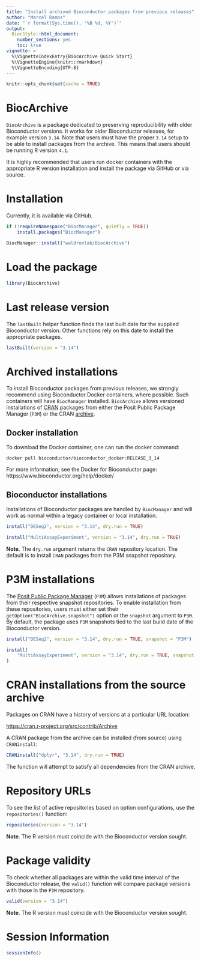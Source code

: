 ```yaml
---
title: "Install archived Bioconductor packages from previous releases"
author: "Marcel Ramos"
date: "`r format(Sys.time(), '%B %d, %Y')`"
output:
  BiocStyle::html_document:
    number_sections: yes
    toc: true
vignette: >
  %\VignetteIndexEntry{BiocArchive Quick Start}
  %\VignetteEngine{knitr::rmarkdown}
  %\VignetteEncoding{UTF-8}
---
```


```r
knitr::opts_chunk$set(cache = TRUE)
```

# BiocArchive

`BiocArchive` is a package dedicated to preserving reproducibility with older
Bioconductor versions. It works for older Bioconductor releases, for example
version `3.14`. Note that users must have the proper `3.14` setup to be able
to install packages from the archive. This means that users should be running
R version `4.1`.

It is highly recommended that users run docker containers with the appropriate
R version installation and install the package via GitHub or via source.

# Installation

Currently, it is available via GitHub. 

```r
if (!requireNamespace("BiocManager", quietly = TRUE))
    install.packages("BiocManager")

BiocManager::install("waldronlab/BiocArchive")
```

# Load the package

```r
library(BiocArchive)
```

# Last release version

The `lastBuilt` helper function finds the last built date for the supplied
Bioconductor version. Other functions rely on this date to install the
appropriate packages.

```r
lastBuilt(version = "3.14")
```

# Archived installations

To install Bioconductor packages from previous releases, we strongly recommend
using Bioconductor Docker containers, where possible. Such containers will have 
`BiocManager` installed. `BiocArchive` allows versioned installations of
[CRAN](https://cran.r-project.org/) packages from either the Posit Public
Package Manager (`P3M`) or the CRAN
[archive](https://cran.r-project.org/src/contrib/Archive/).

## Docker installation

To download the Docker container, one can run the docker command: 

```
docker pull bioconductor/bioconductor_docker:RELEASE_3_14
```

For more information, see the Docker for Bioconductor page: 
https://www.bioconductor.org/help/docker/

## Bioconductor installations

Installations of Bioconductor packages are handled by `BiocManager` and will
work as normal within a legacy container or local installation. 

```r
install("DESeq2", version = "3.14", dry.run = TRUE)

install("MultiAssayExperiment", version = "3.14", dry.run = TRUE)
```

__Note__. The `dry.run` argument returns the `CRAN` repository location. The
default is to install `CRAN` packages from the P3M snapshot repository.

# P3M installations

The [Posit Public Package Manager](https://packagemanager.posit.co/client/)
(`P3M`) allows installations of packages from their respective snapshot
repositories. To enable installation from these repositories, users must either
set their `getOption("BiocArchive.snapshot")` option or the `snapshot` argument
to `P3M`. By default, the package uses `P3M` snapshots tied
to the last build date of the Bioconductor version.

```r
install("DESeq2", version = "3.14", dry.run = TRUE, snapshot = "P3M")

install(
    "MultiAssayExperiment", version = "3.14", dry.run = TRUE, snapshot = "P3M"
)
```


# CRAN installations from the source archive

Packages on CRAN have a history of versions at a particular URL location:

<https://cran.r-project.org/src/contrib/Archive>

A CRAN package from the archive can be installed (from source) using
`CRANinstall`:

```r
CRANinstall("dplyr", "3.14", dry.run = TRUE)
```

The function will attempt to satisfy all dependencies from the CRAN archive.

# Repository URLs

To see the list of active repositories based on option configurations,
use the `repositories()` function:

```r
repositories(version = "3.14")
```

__Note__. The R version must coincide with the Bioconductor version sought.

# Package validity

To check whether all packages are within the valid time interval of the
Bioconductor release, the `valid()` function will compare package versions
with those in the `P3M` repository.

```r
valid(version = "3.14")
```

__Note__. The R version must coincide with the Bioconductor version sought.

# Session Information

```r
sessionInfo()
```


